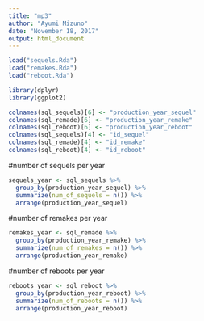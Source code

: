 ```yaml
---
title: "mp3"
author: "Ayumi Mizuno"
date: "November 18, 2017"
output: html_document
---
```


```r
load("sequels.Rda")
load("remakes.Rda")
load("reboot.Rda")
```

```r
library(dplyr)
library(ggplot2)
```

```r
colnames(sql_sequels)[6] <- "production_year_sequel"
colnames(sql_remade)[6] <- "production_year_remake"
colnames(sql_reboot)[6] <- "production_year_reboot"
colnames(sql_sequels)[4] <- "id_sequel"
colnames(sql_remade)[4] <- "id_remake"
colnames(sql_reboot)[4] <- "id_reboot"

```
#number of sequels per year
```r
sequels_year <- sql_sequels %>%
  group_by(production_year_sequel) %>%
  summarize(num_of_sequels = n()) %>%
  arrange(production_year_sequel)
```
#number of remakes per year
```r
remakes_year <- sql_remade %>%
  group_by(production_year_remake) %>%
  summarize(num_of_remakes = n()) %>%
  arrange(production_year_remake)
```
#number of reboots per year
```r
reboots_year <- sql_reboot %>%
  group_by(production_year_reboot) %>%
  summarize(num_of_reboots = n()) %>%
  arrange(production_year_reboot)

```